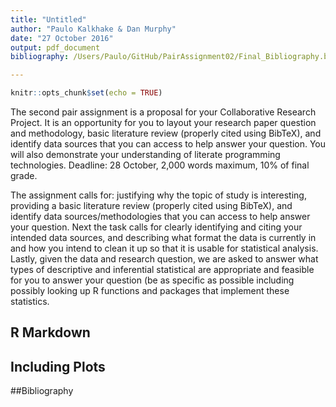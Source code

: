 ```yaml
---
title: "Untitled"
author: "Paulo Kalkhake & Dan Murphy"
date: "27 October 2016"
output: pdf_document
bibliography: /Users/Paulo/GitHub/PairAssignment02/Final_Bibliography.bib

---
```


```r
knitr::opts_chunk$set(echo = TRUE)
```

The second pair assignment is a proposal for your Collaborative Research Project. It is an opportunity for you to layout your research paper question and methodology, basic literature review (properly cited using BibTeX), and identify data sources that you can access to help answer your question. You will also demonstrate your understanding of literate programming technologies. Deadline: 28 October, 2,000 words maximum, 10% of final grade.

The assignment calls for: justifying why the topic of study is interesting, providing a basic literature review (properly cited using BibTeX), and identify data sources/methodologies that you can access to help answer your question. Next the task calls for clearly identifying and citing your intended data sources, and describing what format the data is currently in and how you intend to clean it up so that it is usable for statistical analysis. Lastly, given the data and research question, we are asked to answer what types of descriptive and inferential statistical are appropriate and feasible for you to answer your question (be as specific as possible including possibly looking up R functions and packages that implement these statistics.



## R Markdown

## Including Plots

\newpage
##Bibliography